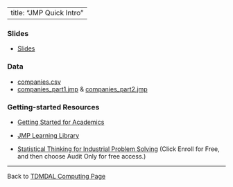 <style>
ol ul {
    margin-bottom: 10px;
}
</style>

---
title: "JMP Quick Intro"
---

### Slides

* [Slides](jmp_intro.pdf)


### Data

* [companies.csv](companies.csv)
* [companies_part1.jmp](companies_part1.jmp) & [companies_part2.jmp](companies_part2.jmp)


### Getting-started Resources

* [Getting Started for Academics](https://www.jmp.com/en_us/events/ondemand/webcasts/academic/getting-started-for-academics.html){target="_blank"}

* [JMP Learning Library](https://www.jmp.com/en_us/learning-library.html){target="_blank"}

* [Statistical Thinking for Industrial Problem Solving](https://www.coursera.org/learn/statistical-thinking-applied-statistics){target="_blank"} (Click Enroll for Free, and then choose Audit Only for free access.)

---

Back to [TDMDAL Computing Page](https://tdmdal.github.io/)
